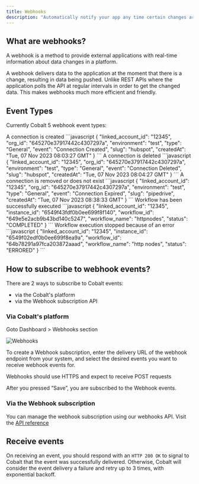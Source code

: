 ```yaml
---
title: Webhooks
description: "Automatically notify your app any time certain changes are made."
---
```



## What are webhooks?

A webhook is a method to provide external applications with real-time information about data changes in a platform.

A webhook delivers data to the application at the moment that there is a change, resulting in data being pushed. Unlike REST APIs where the application polls the API at regular intervals in order to get the changed data. This makes webhooks much more efficient and friendly.

## Event Types
Currently Cobalt 5 webhook event types:

<Accordion title="Connection Created">
 A connection is created
 ```javascript
 {
  "linked_account_id": "12345",
  "org_id": "645270e37917442c4307297a",
  "environment": "test",
  "type": "General",
  "event": "Connection Created",
  "slug": "hubspot",
  "createdAt": "Tue, 07 Nov 2023 08:03:27 GMT"
}
 ```
</Accordion>

<Accordion title="Connection Deleted">
   A connection is deleted
 ```javascript
 {
  "linked_account_id": "12345",
  "org_id": "645270e37917442c4307297a",
  "environment": "test",
  "type": "General",
  "event": "Connection Deleted",
  "slug": "hubspot",
  "createdAt": "Tue, 07 Nov 2023 08:04:27 GMT"
}
 ```
</Accordion>

<Accordion title="Connection Expired">
   A connection is removed or does not exist
 ```javascript
 {
  "linked_account_id": "12345",
  "org_id": "645270e37917442c4307297a",
  "environment": "test",
  "type": "General",
  "event": "Connection Expired",
  "slug": "pipedrive",
  "createdAt": "Tue, 07 Nov 2023 08:38:33 GMT"
}
 ```
</Accordion>

<Accordion title="Workflow Completed">
   Workflow has been successfully executed
 ```javascript
 {
  "linked_account_id": "12345",
  "instance_id": "6549f43fdf0b0ee699f8f140",
  "workflow_id": "649e5e2acb9b43bd140c5247",
  "workflow_name": "httpnodes",
  "status": "COMPLETED"
}
 ```
</Accordion>

<Accordion title="Workflow Errored">
   Workflow execution stopped because of an error
 ```javascript
 {
  "linked_account_id": "12345",
  "instance_id": "6549f02edf0b0ee699f8ea9a",
  "workflow_id": "64b78291a97fca203872aaad",
  "workflow_name": "http nodes",
  "status": "ERRORED"
}
 ```
</Accordion>

## How to subscribe to webhook events?
There are 2 ways to subscribe to Cobalt events:

- via the Cobalt's platform
- via the Webhook subscription API

### Via Cobalt's platform
Goto Dashboard > Webhooks section

![Webhooks](/images/Webhooks.jpg)

To create a Webhook subscription, enter the delivery URL of the webhook endpoint from your system, and select the desired events you want to receive webhook events for.

<Info>Webhooks should use HTTPS and expect to receive POST requests</Info>

After you pressed “Save”, you are subscribed to the Webhook events.

### Via the Webhook subscription 
You can manage the webhook subscription using our webhooks API. Visit the [API reference](/api-reference/webhooks/create-webhook) 


## Receive events
On receiving an event, you should respond with an `HTTP 200 OK` to signal to Cobalt that the event was successfully delivered. Otherwise, Cobalt will consider the event delivery a failure and retry up to 3 times, with exponential backoff.
